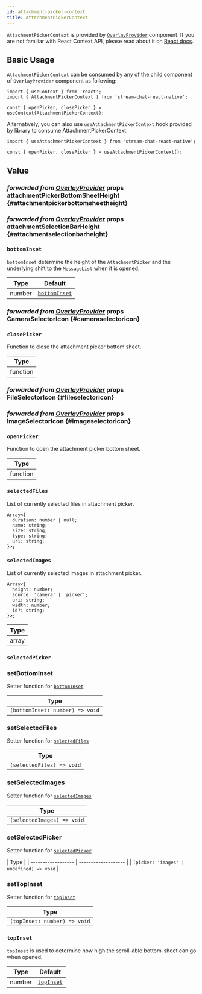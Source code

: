 ```yaml
---
id: attachment-picker-context
title: AttachmentPickerContext
---
```




`AttachmentPickerContext` is provided by [`OverlayProvider`](../core-components/overlay_provider.mdx) component. If you are not familiar with React Context API, please read about it on [React docs](https://reactjs.org/docs/context.html).

## Basic Usage

`AttachmentPickerContext` can be consumed by any of the child component of `OverlayProvider` component as following:

```tsx
import { useContext } from 'react';
import { AttachmentPickerContext } from 'stream-chat-react-native';

const { openPicker, closePicker } = useContext(AttachmentPickerContext);
```

Alternatively, you can also use `useAttachmentPickerContext` hook provided by library to consume AttachmentPickerContext.

```tsx
import { useAttachmentPickerContext } from 'stream-chat-react-native';

const { openPicker, closePicker } = useAttachmentPickerContext();
```

## Value

### <div class="label description">_forwarded from [OverlayProvider](../core-components/overlay_provider.mdx#attachmentpickerbottomsheetheight)_ props</div> attachmentPickerBottomSheetHeight {#attachmentpickerbottomsheetheight}

<AttachmentPickerBottomSheetHeight />

### <div class="label description">_forwarded from [OverlayProvider](../core-components/overlay_provider.mdx#attachmentselectionbarheight)_ props</div> attachmentSelectionBarHeight {#attachmentselectionbarheight}

<AttachmentSelectionBarHeight />

### `bottomInset`

`bottomInset` determine the height of the `AttachmentPicker` and the underlying shift to the `MessageList` when it is opened.

| Type   | Default                                                              |
| ------ | -------------------------------------------------------------------- |
| number | [`bottomInset`](../core-components/overlay_provider.mdx#bottominset) |

### <div class="label description">_forwarded from [OverlayProvider](../core-components/overlay_provider.mdx#cameraselectoricon)_ props</div> CameraSelectorIcon {#cameraselectoricon}

<CameraSelectorIcon />

### `closePicker`

Function to close the attachment picker bottom sheet.

| Type     |
| -------- |
| function |

### <div class="label description">_forwarded from [OverlayProvider](../core-components/overlay_provider.mdx#fileselectoricon)_ props</div> FileSelectorIcon {#fileselectoricon}

<FileSelectorIcon />

### <div class="label description">_forwarded from [OverlayProvider](../core-components/overlay_provider.mdx#imageselectoricon)_ props</div> ImageSelectorIcon {#imageselectoricon}

<ImageSelectorIcon />

<!-- ### maxNumberOfFiles

Maximum number of files (images + documents) which can be uploaded.

| Type | Default |
| - | - |
| number | 10 | -->

### `openPicker`

Function to open the attachment picker bottom sheet.

| Type     |
| -------- |
| function |

### `selectedFiles`

List of currently selected files in attachment picker.

```tsx
Array<{
  duration: number | null;
  name: string;
  size: string;
  type: string;
  uri: string;
}>;
```

### `selectedImages`

List of currently selected images in attachment picker.

```tsx
Array<{
  height: number;
  source: 'camera' | 'picker';
  uri: string;
  width: number;
  id?: string;
}>;
```

| Type  |
| ----- |
| array |

### `selectedPicker`

<SelectedPicker />

### setBottomInset

Setter function for [`bottomInset`](#bottominset)

| Type                            |
| ------------------------------- |
| `(bottomInset: number) => void` |

<!-- ### setMaxNumberOfFiles -->

### setSelectedFiles

Setter function for [`selectedFiles`](#selectedFiles)

| Type                      |
| ------------------------- |
| `(selectedFiles) => void` |

### setSelectedImages

Setter function for [`selectedImages`](#selectedimages)

| Type                       |
| -------------------------- |
| `(selectedImages) => void` |

### setSelectedPicker

Setter function for [`selectedPicker`](#selectedpicker)

| Type               |
| ------------------ | ------------------- |
| `(picker: 'images' | undefined) => void` |

### setTopInset

Setter function for [`topInset`](#topinset)

| Type                         |
| ---------------------------- |
| `(topInset: number) => void` |

### `topInset`

`topInset` is used to determine how high the scroll-able bottom-sheet can go when opened.

| Type   | Default                                                        |
| ------ | -------------------------------------------------------------- |
| number | [`topInset`](../core-components/overlay_provider.mdx#topInset) |
